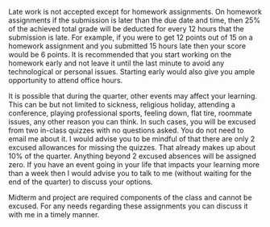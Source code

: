 Late work is not accepted except for homework assignments. 
On homework assignments if the submission is later than the due date and time, then 25% of the achieved total grade will be deducted for every 12 hours that the submission is late. 
For example, if you were to get 12 points out of 15 on a homework assignment and you submitted 15 hours late then your score would be 6 points.
It is recommended that you start working on the homework early and not leave it until the last minute to avoid any technological or personal issues.
Starting early would also give you ample opportunity to attend office hours.

It is possible that during the quarter, other events may affect your learning. This can be but not limited to sickness, religious holiday, attending a conference, playing professional sports, feeling down, flat tire, roommate issues, any other reason you can think. In such cases, you will be excused from two in-class quizzes with no questions asked. You do not need to email me about it. I would advise you to be mindful of that there are only 2 excused allowances for missing the quizzes. That already makes up about 10% of the quarter. Anything beyond 2 excused absences will be assigned zero. If you have an event going in your life that impacts your learning more than a week then I would advise you to talk to me (without waiting for the end of the quarter) to discuss your options.

Midterm and project are required components of the class and cannot be excused. For any needs regarding these assignments you can discuss it with me in a timely manner.
